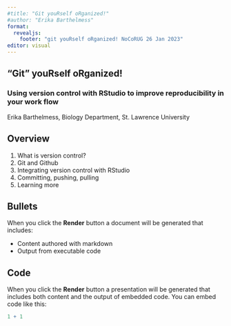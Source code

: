 ```yaml
---
#title: "Git youRself oRganized!"
#author: "Erika Barthelmess"
format: 
  revealjs:
    footer: "git youRself oRganized! NoCoRUG 26 Jan 2023"
editor: visual
---
```


## "Git" youRself oRganized!
### Using version control with RStudio to improve reproducibility in your work flow

Erika Barthelmess, Biology Department, St. Lawrence University

## Overview
1. What is version control? 
2. Git and Github
3. Integrating version control with RStudio
4. Committing, pushing, pulling
5. Learning more


## Bullets

When you click the **Render** button a document will be generated that includes:

-   Content authored with markdown
-   Output from executable code

## Code

When you click the **Render** button a presentation will be generated that includes both content and the output of embedded code. You can embed code like this:

```r
1 + 1
```
